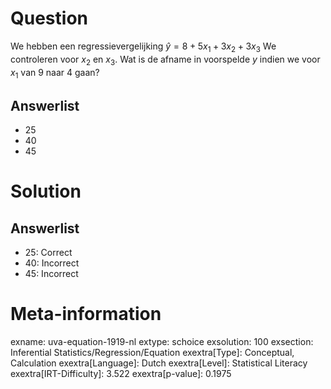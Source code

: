 Question
========

We hebben een regressievergelijking $\hat{y} = 8 + 5x_{1} +
3x_{2} + 3x_{3}$ We controleren voor *x*~2~ en *x*~3~. Wat is de
afname in voorspelde *y* indien we voor *x*~1~ van 9 naar 4 gaan?

Answerlist
----------

* 25
* 40
* 45

Solution
========

Answerlist
----------

* 25: Correct
* 40: Incorrect
* 45: Incorrect

Meta-information
================
exname: uva-equation-1919-nl
extype: schoice
exsolution: 100
exsection: Inferential Statistics/Regression/Equation
exextra[Type]: Conceptual, Calculation
exextra[Language]: Dutch
exextra[Level]: Statistical Literacy
exextra[IRT-Difficulty]: 3.522
exextra[p-value]: 0.1975
